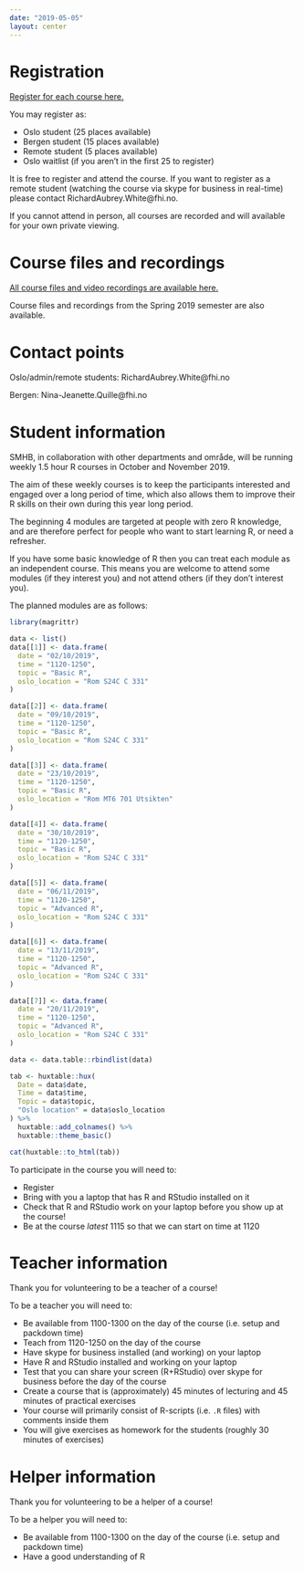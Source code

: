 ```yaml
---
date: "2019-05-05"
layout: center
---
```


# Registration

[Register for each course here.](https://folkehelse-my.sharepoint.com/:x:/g/personal/richardaubrey_white_fhi_no/EWuoogyngJBPuTQBsbJ--GgBNujH-oFTbYczxBZCma_vLg?e=YpmiMx)

You may register as:

- Oslo student (25 places available)
- Bergen student (15 places available)
- Remote student (5 places available)
- Oslo waitlist (if you aren't in the first 25 to register)

It is free to register and attend the course. If you want to register as a remote student (watching the course via skype for business in real-time) please contact RichardAubrey.White@fhi.no.

If you cannot attend in person, all courses are recorded and will available for your own private viewing.

# Course files and recordings

[All course files and video recordings are available here.](https://folkehelse-my.sharepoint.com/:f:/g/personal/richardaubrey_white_fhi_no/EtKgxNOexhFGp5fOIoymstgBoUUtfeEYwGOOEipncX6tLA?e=ZCdoUh)

Course files and recordings from the Spring 2019 semester are also available.

# Contact points

Oslo/admin/remote students: RichardAubrey.White@fhi.no

Bergen: Nina-Jeanette.Quille@fhi.no

# Student information

SMHB, in collaboration with other departments and område, will be running weekly 1.5 hour R courses in October and November 2019.

The aim of these weekly courses is to keep the participants interested and engaged over a long period of time, which also allows them to improve their R skills on their own during this year long period.
 
The beginning 4 modules are targeted at people with zero R knowledge, and are therefore perfect for people who want to start learning R, or need a refresher.
 
If you have some basic knowledge of R then you can treat each module as an independent course. This means you are welcome to attend some modules (if they interest you) and not attend others (if they don’t interest you).

The planned modules are as follows:

```r
library(magrittr)

data <- list()
data[[1]] <- data.frame(
  date = "02/10/2019",
  time = "1120-1250",
  topic = "Basic R",
  oslo_location = "Rom S24C C 331"
)

data[[2]] <- data.frame(
  date = "09/10/2019",
  time = "1120-1250",
  topic = "Basic R",
  oslo_location = "Rom S24C C 331"
)

data[[3]] <- data.frame(
  date = "23/10/2019",
  time = "1120-1250",
  topic = "Basic R",
  oslo_location = "Rom MT6 701 Utsikten"
)

data[[4]] <- data.frame(
  date = "30/10/2019",
  time = "1120-1250",
  topic = "Basic R",
  oslo_location = "Rom S24C C 331"
)

data[[5]] <- data.frame(
  date = "06/11/2019",
  time = "1120-1250",
  topic = "Advanced R",
  oslo_location = "Rom S24C C 331"
)

data[[6]] <- data.frame(
  date = "13/11/2019",
  time = "1120-1250",
  topic = "Advanced R",
  oslo_location = "Rom S24C C 331"
)

data[[7]] <- data.frame(
  date = "20/11/2019",
  time = "1120-1250",
  topic = "Advanced R",
  oslo_location = "Rom S24C C 331"
)

data <- data.table::rbindlist(data)

tab <- huxtable::hux(
  Date = data$date,
  Time = data$time,
  Topic = data$topic,
  "Oslo location" = data$oslo_location
) %>%
  huxtable::add_colnames() %>%
  huxtable::theme_basic()

cat(huxtable::to_html(tab))
```

To participate in the course you will need to:

- Register
- Bring with you a laptop that has R and RStudio installed on it
- Check that R and RStudio work on your laptop before you show up at the course!
- Be at the course *latest* 1115 so that we can start on time at 1120

# Teacher information

Thank you for volunteering to be a teacher of a course!

To be a teacher you will need to:

- Be available from 1100-1300 on the day of the course (i.e. setup and packdown time)
- Teach from 1120-1250 on the day of the course
- Have skype for business installed (and working) on your laptop
- Have R and RStudio installed and working on your laptop
- Test that you can share your screen (R+RStudio) over skype for business before the day of the course
- Create a course that is (approximately) 45 minutes of lecturing and 45 minutes of practical exercises
- Your course will primarily consist of R-scripts (i.e. `.R` files) with comments inside them
- You will give exercises as homework for the students (roughly 30 minutes of exercises)

# Helper information

Thank you for volunteering to be a helper of a course!

To be a helper you will need to:

- Be available from 1100-1300 on the day of the course (i.e. setup and packdown time)
- Have a good understanding of R


